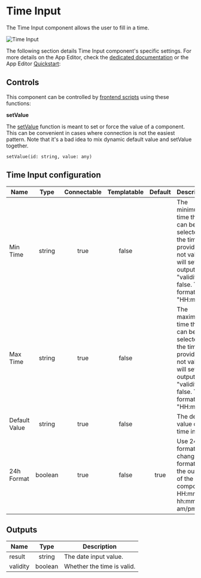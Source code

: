 
# Time Input

The Time Input component allows the user to fill in a time.

![Time Input](../../assets/apps/4_app_component_library/time_input.png "Time Input")

The following section details Time Input component's specific settings. For more details on the App Editor, check the [dedicated documentation](../0_app_editor/index.mdx) or the App Editor [Quickstart](../../getting_started/7_apps_quickstart/index.mdx):

<div className="grid grid-cols-2 gap-6 mb-4">
	<DocCard
		color="orange"
		title="App Editor Documentation"
		description="The app editor is a low-code builder to create custom User Interfaces with a mix of drag-and-drop and code."
		href="/docs/apps/app_editor"
	/>
	<DocCard
		color="orange"
		title="Apps Quickstart"
		description="Learn how to build your first app in a matter of minutes."
		href="/docs/getting_started/apps_quickstart"
	/>
</div>

## Controls

This component can be controlled by [frontend scripts](../3_app-runnable-panel.mdx#frontend-scripts) using these functions:

**setValue**

The [setValue](../3_app-runnable-panel.mdx#setvalue) function is meant to set or force the value of a component. This can be convenient in cases where connection is not the easiest pattern. Note that it's a bad idea to mix dynamic default value and setValue together.

`setValue(id: string, value: any)`

<div className="grid grid-cols-2 gap-6 mb-4">
	<DocCard
		color="orange"
		title="Runnable Editor"
		description="Learn how to create and configure runnables."
		href="/docs/apps/app-runnable-panel"
	/>
</div>

## Time Input configuration

| Name          |  Type  | Connectable | Templatable | Default | Description                          |
| ------------- | :----: | :---------: | :---------: | :-----: | ------------------------------------ |
| Min Time       | string |    true     |    false    |         | The minimum time that can be selected. If the time provided is not valid, it will set the output "validity" to false. The format is: "HH:mm".  |
| Max Time       | string |    true     |    false    |         | The maximum time that can be selected. If the time provided is not valid, it will set the output "validity" to false. The format is: "HH:mm".  |
| Default Value | string |    true     |    false    |         | The default value of the time input. |
| 24h Format | boolean |    true     |    false    |     true    | Use 24h format. Will change the format of the output of the component: HH:mm to hh:mm am/pm |

## Outputs

| Name   |  Type  | Description           |
| ------ | :----: | --------------------- |
| result | string | The date input value. |
| validity | boolean | Whether the time is valid. |
